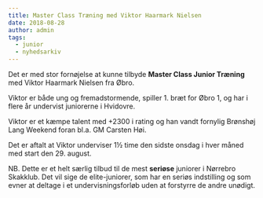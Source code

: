 ```yaml
---
title: Master Class Træning med Viktor Haarmark Nielsen
date: 2018-08-28
author: admin
tags:
  - junior
  - nyhedsarkiv
---
```


Det er med stor fornøjelse at kunne tilbyde **Master Class Junior Træning** med Viktor Haarmark Nielsen fra Øbro.

Viktor er både ung og fremadstormende, spiller 1. bræt for Øbro 1, og har i flere år undervist juniorerne i Hvidovre.

Viktor er et kæmpe talent med +2300 i rating og han vandt fornylig Brønshøj Lang Weekend foran bl.a. GM Carsten Høi.

Det er aftalt at Viktor underviser 1½ time den sidste onsdag i hver måned med start den 29. august.

NB. Dette er et helt særlig tilbud til de mest **seriøse** juniorer i Nørrebro Skakklub. Det vil sige de elite-juniorer, som har en seriøs indstilling og som evner at deltage i et undervisningsforløb uden at forstyrre de andre unødigt.
